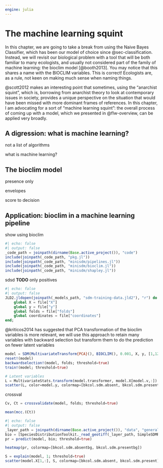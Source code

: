 ```yaml
---
engine: julia
---
```


# The machine learning squint {#sec-squint}

In this chapter, we are going to take a break from using the Naive Bayes Classifier, which has been our model of choice since @sec-classification. Instead, we will revisit our biological problem with a tool that will be both familiar to many ecologists, and usually not considered part of the family of machine learning: the bioclim model [@booth2013]. You may notice that this shares a name with the BIOCLIM variables. This is correct! Ecologists are, as a rule, not keen on making much sense when naming things.

@scott2012 makes an interesting point that sometimes, using the "anarchist squint", which is, borrowing from anarchist theory to look at contemporary issues in society, provides a unique perspective on the situation that would have been missed with more dominant frames of references. In this chapter, I am advocating for a sort of "machine learning squint": the overall process of coming up with a model, which we presented in @flw-overview, can be applied very broadly.

## A digression: what is machine learning?

not a list of algorithms

what is machine learning?

## The bioclim model

presence only

envelopes

score to decision

## Application: bioclim in a machine learning pipeline

show using bioclim

```julia
#| echo: false
#| output: false
_code_path = joinpath(dirname(Base.active_project()), "code")
include(joinpath(_code_path, "pkg.jl"))
include(joinpath(_code_path, "minisdm/pipelines.jl"))
include(joinpath(_code_path, "minisdm/bioclim.jl"))
include(joinpath(_code_path, "minisdm/shapley.jl"))
```

sdsd **TODO** only positives

```julia
#| echo: false
#| output: false
JLD2.jldopen(joinpath(_models_path, "sdm-training-data.jld2"), "r") do file
    global X = file["X"]
    global y = file["y"]
    global folds = file["folds"]
    global coordinates = file["coordinates"]
end;
```

@kriticos2014 has suggested that PCA transformation of the bioclim variables is more relevant, we will use this approach to retain many variables with backward selection but transform them to do the prediction on fewer latent variables

```julia
model = SDM(MultivariateTransform{PCA}(), BIOCLIM(), 0.001, X, y, [1,12])
reset!(model)
backwardselection!(model, folds; threshold=true)
train!(model; threshold=true)
```

```julia
# Latent variables
L = MultivariateStats.transform(model.transformer, model.X[model.v,:])
scatter(L, color=model.y, colormap=[bkcol.sdm.absent, bkcol.sdm.present])
```

crossval

```julia
Cv, Ct = crossvalidate(model, folds; threshold=true)
```

```julia
mean(mcc.(Ct))
```

```julia
#| echo: false
#| output: false
_layer_path = joinpath(dirname(Base.active_project()), "data", "general", "layers.tiff")
bio = [SpeciesDistributionToolkit._read_geotiff(_layer_path, SimpleSDMResponse; bandnumber=i) for i in 1:19]
pr = predict(model, bio; threshold=true)
```

```julia
heatmap(pr, colormap=[bkcol.sdm.absentbg, bkcol.sdm.presentbg])
```

```julia
S = explain(model, 1; threshold=true)
scatter(model.X[1,:], S, colormap=[bkcol.sdm.absent, bkcol.sdm.present], color=model.y)
```
